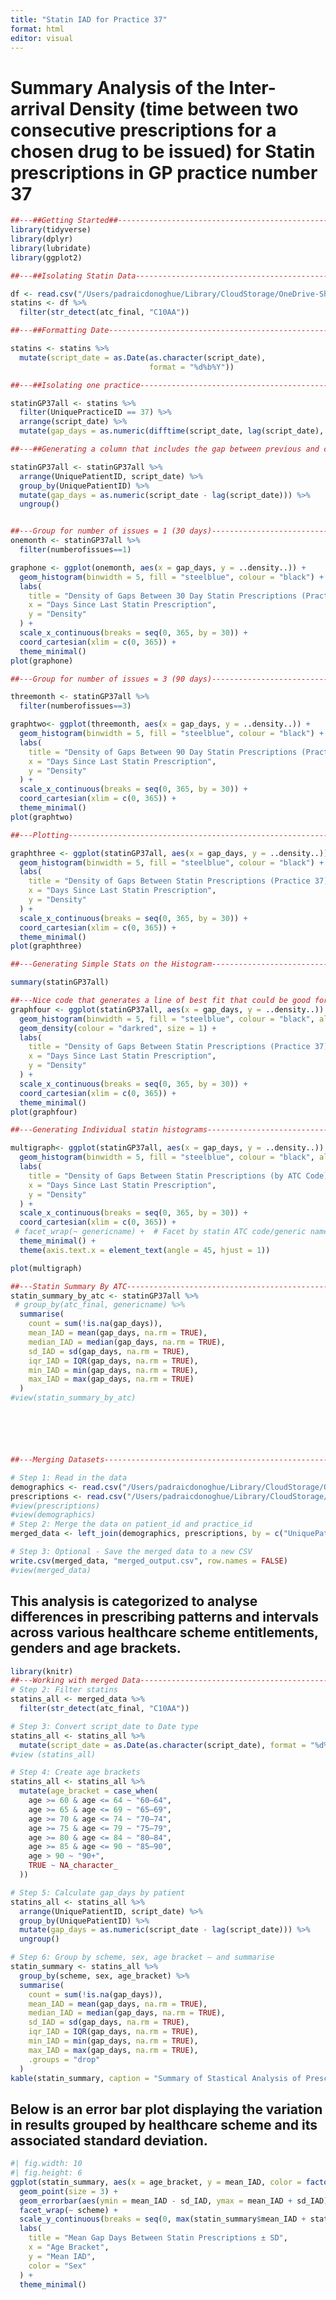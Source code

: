 ```yaml
---
title: "Statin IAD for Practice 37"
format: html
editor: visual
---
```


# **Summary Analysis of the Inter-arrival Density (time between two consecutive prescriptions for a chosen drug to be issued) for Statin prescriptions in GP practice number 37**

```r
##---##Getting Started##-------------------------------------------------------------------------------------------------------------------------------------------------------------------------------
library(tidyverse)
library(dplyr)     
library(lubridate)  
library(ggplot2)

##---##Isolating Statin Data---------------------------------------------------------------------------------------------------------------------------------------------------------------------------

df <- read.csv("/Users/padraicdonoghue/Library/CloudStorage/OneDrive-SharedLibraries-RoyalCollegeofSurgeonsinIreland/Frank Moriarty - RSS 2025/prescriptions_subsample_170625.csv")
statins <- df %>% 
  filter(str_detect(atc_final, "C10AA"))

##---##Formatting Date---------------------------------------------------------------------------------------------------------------------------------------------------------------------------------

statins <- statins %>% 
  mutate(script_date = as.Date(as.character(script_date), 
                               format = "%d%b%Y"))  

##---##Isolating one practice--------------------------------------------------------------------------------------------------------------------------------------------------------------------------

statinGP37all <- statins %>% 
  filter(UniquePracticeID == 37) %>% 
  arrange(script_date) %>%
  mutate(gap_days = as.numeric(difftime(script_date, lag(script_date), units = "days")))

##---##Generating a column that includes the gap between previous and current RX-----------------------------------------------------------------------------------------------------------------------

statinGP37all <- statinGP37all %>%
  arrange(UniquePatientID, script_date) %>%  
  group_by(UniquePatientID) %>%
  mutate(gap_days = as.numeric(script_date - lag(script_date))) %>%
  ungroup()


##---Group for number of issues = 1 (30 days)---------------------------------------------
onemonth <- statinGP37all %>% 
  filter(numberofissues==1)

graphone <- ggplot(onemonth, aes(x = gap_days, y = ..density..)) +
  geom_histogram(binwidth = 5, fill = "steelblue", colour = "black") +
  labs(
    title = "Density of Gaps Between 30 Day Statin Prescriptions (Practice 37) Over A 1 Year Period",
    x = "Days Since Last Statin Prescription",
    y = "Density"
  ) +
  scale_x_continuous(breaks = seq(0, 365, by = 30)) +
  coord_cartesian(xlim = c(0, 365)) +
  theme_minimal()
plot(graphone)

##---Group for number of issues = 3 (90 days)---------------------------------------------

threemonth <- statinGP37all %>% 
  filter(numberofissues==3)

graphtwo<- ggplot(threemonth, aes(x = gap_days, y = ..density..)) +
  geom_histogram(binwidth = 5, fill = "steelblue", colour = "black") +
  labs(
    title = "Density of Gaps Between 90 Day Statin Prescriptions (Practice 37) Over A 1 Year Period",
    x = "Days Since Last Statin Prescription",
    y = "Density"
  ) +
  scale_x_continuous(breaks = seq(0, 365, by = 30)) +
  coord_cartesian(xlim = c(0, 365)) +
  theme_minimal()
plot(graphtwo)

##---Plotting------------------------------------------------------------------------------------------------------------------------------------------------------------------------------------------

graphthree <- ggplot(statinGP37all, aes(x = gap_days, y = ..density..)) +
  geom_histogram(binwidth = 5, fill = "steelblue", colour = "black") +
  labs(
    title = "Density of Gaps Between Statin Prescriptions (Practice 37) Over A 1 Year Period",
    x = "Days Since Last Statin Prescription",
    y = "Density"
  ) +
  scale_x_continuous(breaks = seq(0, 365, by = 30)) +
  coord_cartesian(xlim = c(0, 365)) +
  theme_minimal()
plot(graphthree)

##---Generating Simple Stats on the Histogram----------------------------------------------------------------------------------------------------------------------------------------------------------

summary(statinGP37all)

##---Nice code that generates a line of best fit that could be good for presentations------------------------------------------------------------------------------------------------------------------
graphfour <- ggplot(statinGP37all, aes(x = gap_days, y = ..density..)) +
  geom_histogram(binwidth = 5, fill = "steelblue", colour = "black", alpha = 0.6) +
  geom_density(colour = "darkred", size = 1) +
  labs(
    title = "Density of Gaps Between Statin Prescriptions (Practice 37)",
    x = "Days Since Last Statin Prescription",
    y = "Density"
  ) +
  scale_x_continuous(breaks = seq(0, 365, by = 30)) +
  coord_cartesian(xlim = c(0, 365)) +
  theme_minimal()
plot(graphfour)

##---Generating Individual statin histograms-----------------------------------------------------------------------------------------------------------------------------------------------------------

multigraph<- ggplot(statinGP37all, aes(x = gap_days, y = ..density..)) +
  geom_histogram(binwidth = 5, fill = "steelblue", colour = "black", alpha = 0.6) +
  labs(
    title = "Density of Gaps Between Statin Prescriptions (by ATC Code)",
    x = "Days Since Last Statin Prescription",
    y = "Density"
  ) +
  scale_x_continuous(breaks = seq(0, 365, by = 30)) +
  coord_cartesian(xlim = c(0, 365)) +
 # facet_wrap(~ genericname) +  # Facet by statin ATC code/generic name
  theme_minimal() +
  theme(axis.text.x = element_text(angle = 45, hjust = 1))

plot(multigraph)

##---Statin Summary By ATC-----------------------------------------------------------------------------------------------------------------------------------------------------------------------------
statin_summary_by_atc <- statinGP37all %>%
 # group_by(atc_final, genericname) %>%
  summarise(
    count = sum(!is.na(gap_days)),
    mean_IAD = mean(gap_days, na.rm = TRUE),
    median_IAD = median(gap_days, na.rm = TRUE),
    sd_IAD = sd(gap_days, na.rm = TRUE),
    iqr_IAD = IQR(gap_days, na.rm = TRUE),
    min_IAD = min(gap_days, na.rm = TRUE),
    max_IAD = max(gap_days, na.rm = TRUE)
  )
#view(statin_summary_by_atc)






##---Merging Datasets----------------------------------------------------------------------------------------------------------------------------------------------------------------------------------

# Step 1: Read in the data
demographics <- read.csv("/Users/padraicdonoghue/Library/CloudStorage/OneDrive-SharedLibraries-RoyalCollegeofSurgeonsinIreland/Frank Moriarty - RSS 2025/demographics_subsample.csv")
prescriptions <- read.csv("/Users/padraicdonoghue/Library/CloudStorage/OneDrive-SharedLibraries-RoyalCollegeofSurgeonsinIreland/Frank Moriarty - RSS 2025/prescriptions_subsample_170625.csv")
#view(prescriptions)
#view(demographics)
# Step 2: Merge the data on patient_id and practice_id
merged_data <- left_join(demographics, prescriptions, by = c("UniquePatientID", "UniquePracticeID"))

# Step 3: Optional - Save the merged data to a new CSV
write.csv(merged_data, "merged_output.csv", row.names = FALSE)
#view(merged_data)

```

## This analysis is categorized to analyse differences in prescribing patterns and intervals across various healthcare scheme entitlements, genders and age brackets.

```r
library(knitr)
##---Working with merged Data--------------------------------------------------------------------------------------------------------------------------------------------------------------------------
# Step 2: Filter statins
statins_all <- merged_data %>%
  filter(str_detect(atc_final, "C10AA"))

# Step 3: Convert script_date to Date type
statins_all <- statins_all %>%
  mutate(script_date = as.Date(as.character(script_date), format = "%d%b%Y"))
#view (statins_all)

# Step 4: Create age brackets
statins_all <- statins_all %>%
  mutate(age_bracket = case_when(
    age >= 60 & age <= 64 ~ "60–64",
    age >= 65 & age <= 69 ~ "65–69",
    age >= 70 & age <= 74 ~ "70–74",
    age >= 75 & age <= 79 ~ "75–79",
    age >= 80 & age <= 84 ~ "80–84",
    age >= 85 & age <= 90 ~ "85–90",
    age > 90 ~ "90+",
    TRUE ~ NA_character_
  ))

# Step 5: Calculate gap_days by patient
statins_all <- statins_all %>%
  arrange(UniquePatientID, script_date) %>%
  group_by(UniquePatientID) %>%
  mutate(gap_days = as.numeric(script_date - lag(script_date))) %>%
  ungroup()

# Step 6: Group by scheme, sex, age bracket — and summarise
statin_summary <- statins_all %>%
  group_by(scheme, sex, age_bracket) %>%
  summarise(
    count = sum(!is.na(gap_days)),
    mean_IAD = mean(gap_days, na.rm = TRUE),
    median_IAD = median(gap_days, na.rm = TRUE),
    sd_IAD = sd(gap_days, na.rm = TRUE),
    iqr_IAD = IQR(gap_days, na.rm = TRUE),
    min_IAD = min(gap_days, na.rm = TRUE),
    max_IAD = max(gap_days, na.rm = TRUE),
    .groups = "drop"
  )
kable(statin_summary, caption = "Summary of Stastical Analysis of Prescribing Patterns for Statins")
```

## Below is an error bar plot displaying the variation in results grouped by healthcare scheme and its associated standard deviation.

```r
#| fig.width: 10
#| fig.height: 6
ggplot(statin_summary, aes(x = age_bracket, y = mean_IAD, color = factor(sex), group = sex)) +
  geom_point(size = 3) +
  geom_errorbar(aes(ymin = mean_IAD - sd_IAD, ymax = mean_IAD + sd_IAD), width = 0.2) +
  facet_wrap(~ scheme) +
  scale_y_continuous(breaks = seq(0, max(statin_summary$mean_IAD + statin_summary$sd_IAD, na.rm = TRUE), by = 60)) +
  labs(
    title = "Mean Gap Days Between Statin Prescriptions ± SD",
    x = "Age Bracket",
    y = "Mean IAD",
    color = "Sex"
  ) +
  theme_minimal()
```
